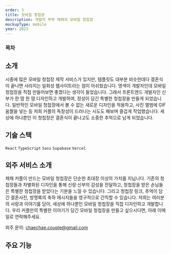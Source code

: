 ```yaml
---
order: 3
title: 모바일 청첩장
description: 개발자 부부 채채의 모바일 청첩장
mockupType: mobile
year: 2023
---
```


### 목차

## 소개

<Link url="https://wedding.chaechae.life" />

시중에 많은 모바일 청첩장 제작 서비스가 있지만, 템플릿도 대부분 비슷한데다 결혼식이 끝나면 사라지는 일회성 웹사이트라는 점이 아쉬웠습니다. 명색이 개발자인데 모바일 청첩장을 직접 만들어보면 좋겠다는 생각이 들었습니다. 그래서 프론트엔드 개발자인 신부가 한 땀 한 땀 디자인하고 개발하여, 정성이 담긴 특별한 청첩장을 만들게 되었습니다. 일반적인 모바일 청첩장에서 볼 수 없는 새로운 디자인을 적용하고, 사진 앨범에 GIF 움짤을 넣는 등 저희 커플의 독창성이 드러나는 시도도 해보며 즐겁게 작업했습니다. 세상에 하나뿐인 이 청첩장은 결혼식이 끝나고도 소중한 추억으로 남게 되었습니다.

## 기술 스택

`React` `TypeScript` `Sass` `Supabase` `Vercel`

## 외주 서비스 소개

채채 커플이 만드는 모바일 청첩장은 단순한 초대장 이상의 가치를 지닙니다. 기존의 청첩장들과 차별화된 디자인을 통해 신랑·신부의 감성을 전달하고, 청첩장을 받은 손님들은 특별한 청첩장을 받았다는 기분을 느낄 수 있습니다. 그리고 청첩장 링크, 추억이 담긴 결혼사진, 방명록의 축하 메시지들을 영구적으로 간직할 수 있습니다. 저희는 여러분의 사랑과 이야기를 담아, 세상에 하나뿐인 모바일 청첩장을 직접 디자인하고 개발합니다. 우리 커플만의 특별한 이야기가 담긴 모바일 청첩장을 만들고 싶으시다면, 아래 이메일로 연락해주세요.

<Callout emoji="📫">외주 문의: chaechae.couple@gmail.com</Callout>

## 주요 기능
